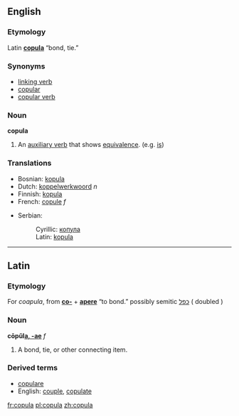 ==English==

===Etymology===
Latin '''[[#Latin|copula]]''' “bond, tie.”

===Synonyms===
*[[linking verb]]
*[[copular]]
*[[copular verb]]

===Noun===
'''copula'''

# {{grammar}} An [[auxiliary verb]] that shows [[equivalence]].  (e.g. [[is]])

===Translations===
{{top}}
*Bosnian: [[kopula#Bosnian|kopula]] {{f}}
*Dutch: [[koppelwerkwoord]] ''n''
*Finnish: [[kopula]]
*French: [[copule]] ''f''
{{mid}}
*Serbian:
*:Cyrillic: [[копула#Serbian|копула]] {{m}}
*:Latin: [[kopula#Serbian|kopula]] {{m}}
{{bottom}}

----
==Latin==
===Etymology===
For ''coapula'', from '''[[co-]]''' + '''[[apere]]''' “to bond.” 
possibly semitic [[כפל]] ( doubled )

===Noun===
'''cōpŭl[[Wiktionary Appendix:Latin first declension|a, -ae]]''' ''f''
# A bond, tie, or other connecting item.

===Derived terms===
* [[copulare]]
* English: [[couple]], [[copulate]]

[[fr:copula]]
[[pl:copula]]
[[zh:copula]]
